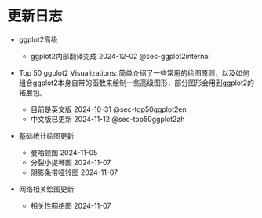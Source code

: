 # 更新日志 {.unnumbered}

- ggplot2高级

    - ggplot2内部翻译完成 2024-12-02 @sec-ggplot2internal

-   Top 50 ggplot2 Visualizations: 简单介绍了一些常用的绘图原则，以及如何组合ggplot2本身自带的函数来绘制一些高级图形，部分图形会用到ggplot2的拓展包。
    -   目前是英文版 2024-10-31 @sec-top50ggplot2en
    -   中文版已更新 2024-11-12 @sec-top50ggplot2zh
-   基础统计绘图更新
    -   曼哈顿图 2024-11-05
    -   分裂小提琴图 2024-11-07
    -   阴影条带哑铃图 2024-11-07
-   网络相关绘图更新
    -   相关性网络图 2024-11-07
